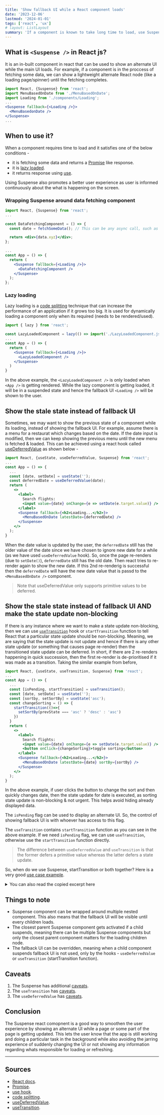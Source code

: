 ```yaml
---
title: 'Show fallback UI while a React component loads'
date: '2023-12-06'
lastmod: '2024-01-01'
tags: ['react', 'ux']
# layout: ListLayout
summary: 'If a component is known to take long time to load, use Suspense to show fallback UI for better UX'
---
```


<TOCInline toc={props.toc} exclude="Overview" />

## What is `<Suspense />` in React js?

It is an in-built component in react that can be used to show an alternate UI while the main UI loads. For example, if a component is in the proccess of fetching some data,
we can show a lightweight alternate React node (like a loading page/spinner) until the fetching completes.

```jsx
import React, {Suspense} from 'react';
import MenuBasedOnDate from './MenuBasedOnDate';
import Loading from './components/Loading';
...
<Suspense fallback={<Loading />}>
  <MenuBasedonDate />
</Suspense>
...
```

## When to use it?

When a component requires time to load and it satisfies one of the below conditions -

- it is fetching some data and returns a [Promise](https://developer.mozilla.org/en-US/docs/Web/JavaScript/Reference/Global_Objects/Promise) like response.
- it is [lazy loaded](#lazy-loading).
- it returns response using [use](https://react.dev/reference/react/use).

Using Suspense also promotes a better user experience as user is informed continuously about the what is happening on the screen.

### Wrapping Suspense around data fetching component

```jsx:App.jsx
import React, {Suspense} from 'react';
...

const DataFetchingComponent = () => {
  const date = fetchSomeData(); // This can be any async call, such as API call.

  return <div>{data.xyz}</div>;
};

...
const App = () => {
  return (
    <Suspense fallback={<Loading />}>
      <DataFetchingComponent />
    </Suspense>
  );
};
```

### Lazy loading

Lazy loading is a [code splitting](https://developer.mozilla.org/en-US/docs/Glossary/Code_splitting) technique that can increase the performance of an application if it grows too big.
It is used for dynamically loading a component only when its required (needs to be rendered/used).

```jsx:App.jsx
import { lazy } from 'react';

const LazyLoadedComponent = lazy(() => import('./LazyLoadedComponent.js'));
...
const App = () => {
  return (
    <Suspense fallback={<Loading />}>
      <LazyLoadedComponent />
    </Suspense>
  )
}
```

In the above example, the `<LazyLoadedComponent />` is only loaded when `<App />` is getting rendered. While the lazy component is getting loaded,
it will be in a suspended state and hence the fallback UI `<Loading />` will be shown to the user.

## Show the stale state instead of fallback UI

Sometimes, we may want to show the previous state of a component while its loading, instead of showing the fallback UI. For example, assume there is a menu for a restaurat which changes based
on the date. If the date input is modified, then we can keep showing the previous menu until the new menu is fetched & loaded. This can be achieved using
a react hook called [useDeferredValue](https://react.dev/reference/react/useDeferredValue) as shown below -

```jsx:App.jsx
import React, {useState, useDeferredValue, Suspense} from 'react';
...
const App = () => {
  ...
  const [date, setDate] = useState('');
  const deferredDate = useDeferredValue(date);
  return (
    <>
      <label>
        Search flights:
        <input value={date} onChange={e => setDate(e.target.value)} />
      </label>
      <Suspense fallback={<h2>Loading...</h2>}>
        <MenuBasedOnDate latestDate={deferredDate} />
      </Suspense>
    </>
  );
}
```

When the date value is updated by the user, the `deferredDate` still has the older value of the date since we have chosen to ignore new date for a while
(as we have used `useDeferredValue` hook). So, once the page re-renders (due to `setDate()`), `deferredDate` still has the old date. Then react tries to re-render again to show the
new date. If this 2nd re-renderig is successful then the `deferredDate` will have the new date value that is passd to the `<MenuBasedOnDate />` component.

> Note that useDeferredValue only supports primitive values to be deferred.

## Show the stale state instead of fallback UI AND make the state update non-blocking

If there is any instance where we want to make a state update non-blocking, then we can use [`useTransition`](https://react.dev/reference/react/useTransition) hook or `startTransition` function to tell React that a particular
state update should be non-blocking. Meaning, we are saying that the state update is not update and hence if there is any other state update (or something that causes page
re-render) then the transitioned state update can be deferred.
In short, if there are 2 re-renders happening in quick succession, then the first re-render is de-prioritised if it was made as a transition.
Taking the similar example from before,

```jsx:App.jsx
import React, {useState, useTransition, Suspense} from 'react';
...
const App = () => {
  ...
  const [isPending, startTransition] = useTransition();
  const [date, setDate] = useState('');
  const [sortby, setSortBy] = useState('asc');
  const changeSorting = () => {
    startTransition(()=>{
      setSortBy(prevState === 'asc' ? 'desc' : 'asc')
    })
  }
  return (
    <>
      <label>
        Search flights:
        <input value={date} onChange={e => setDate(e.target.value)} />
        <button onClick={changeSorting}>toggle sorting</button>
      </label>
      <Suspense fallback={<h2>Loading...</h2>}>
        <MenuBasedOnDate latestDate={date} sortBy={sortBy} />
      </Suspense>
    </>
  );
}
```

In the above example, if user clicks the button to change the sort and then quickly changes date, then the state update for date is executed, as sorting state update
is non-blocking & not urgent. This helps avoid hiding already displayed data.

The `isPending` flag can be used to display an alternate UI. So, the control of showing fallback UI is with whoever has access to this flag.

The `useTransition` contains `startTransition` function as you can see in the above example. If we need `isPending` flag, we can use `useTransition`, otherwise use the `startTransition`
function directly.

> The difference between `useDeferredValue` and `useTransition` is that the former defers a primitive value whereas the latter defers a state update.

So, when do we use Suspense, startTransition or both together? Here is a very good [use case example](https://github.com/reactwg/react-18/discussions/94#discussioncomment-1406166).

<details>
  <summary>You can also read the copied excerpt here</summary>

The suspense and APIs are designed for different use cases and can absolutely be used together. There are two kinds of scenarios at play:

- Load - when you initially load data on an unloaded page (ex. navigating to a new page). Suspense is a way to specify fallbacks instead of content, so it should used in this case.
- Refresh - when you load new data on a page that has already loaded (ex. tab navigations or pull to refresh interactions). In this case, it's bad to hide something the user has already seen because it's disruptive. In this case, startTransition lets you avoid retriggering Suspense boundaries that have already been shown, so you can avoid replacing existing UI with a fallback.

For example, consider an App with a Homefeed and a Profile page. The app is wrapped in a Suspense boundary with a loading spinner fallback. When you first load the Homefeed, we will initially render a loading spinner while the page waits for data. If you then navigate from Homefeed to Profile:

- Without startTransition, Suspense will blow away the already loaded Homefeed page and show the loading spinner again while we wait for Profile data, which is a disruptive user experience.
- With startTransition, we can avoid retriggering the Suspense fallback boundary and keep showing the Homefeed page (possibly, with some separate indicator) until we get the initial Profile data.

Because startTransition only avoids retriggering Suspense boundaries, new Suspense boundaries will still be shown. This is because we don't want to make users wait until we've fetched all new data to see content.

So in the example above, if you have a Suspense boundary around your friends list in the Profile page, users can view the rest of the page while the friends list loads.

</details>

## Things to note

- Suspense component can be wrapped around multiple nested component. This also means that the fallback UI will be visible until every children loads.
- The closest parent Suspense component gets activated if a child suspends, meaning there can be multiple Suspense components but only the closest parent component matters
  for the loading children node.
- The fallback UI can be overridden, meaning when a child component suspends fallback UI is not used, only by the hooks - `useDeferredValue` or `useTransition`
  (startTransition function).

## Caveats

1. The Suspense has additional [caveats](https://react.dev/reference/react/Suspense#caveats).
2. The `useTransition` has [caveats](https://react.dev/reference/react/useTransition#starttransition-caveats).
3. The `useDeferredValue` has [caveats](https://react.dev/reference/react/useDeferredValue#caveats).

## Conclusion

The Suspense react comopnent is a good way to smoothen the user experience by showing an alternate UI while a page or some part of the page is getting updated.
This lets the user know that the app is still working and doing a particular task in the background while also avoiding the jarring experience of suddenly changing the
UI or not showing any information regarding whats responsible for loading or refreshing.

---

## Sources

- [React docs](https://react.dev/reference/react/Suspense).
- [Promise](https://developer.mozilla.org/en-US/docs/Web/JavaScript/Reference/Global_Objects/Promise).
- [use hook](https://react.dev/reference/react/use).
- [code splitting](https://developer.mozilla.org/en-US/docs/Glossary/Code_splitting).
- [useDeferredValue](https://react.dev/reference/react/useDeferredValue).
- [useTransition](https://react.dev/reference/react/useTransition).
